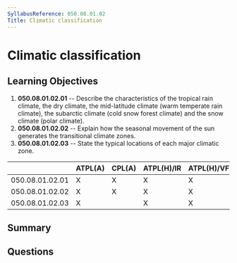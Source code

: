 ```yaml
---
SyllabusReference: 050.08.01.02
Title: Climatic classification
---
```


# Climatic classification

## Learning Objectives

1. **050.08.01.02.01** -- Describe the characteristics of the tropical rain
   climate, the dry climate, the mid-latitude climate (warm temperate rain
   climate), the subarctic climate (cold snow forest climate) and the snow
   climate (polar climate).
2. **050.08.01.02.02** -- Explain how the seasonal movement of the sun generates
   the transitional climate zones.
3. **050.08.01.02.03** -- State the typical locations of each major climatic
   zone.

|                 | ATPL(A) | CPL(A) | ATPL(H)/IR | ATPL(H)/VFR | CPL(H) | IR  | CBIR(A) |
| --------------- | ------- | ------ | ---------- | ----------- | ------ | --- | ------- |
| 050.08.01.02.01 | X       | X      | X          | X           | X      |     |         |
| 050.08.01.02.02 | X       | X      | X          | X           | X      |     |         |
| 050.08.01.02.03 | X       |        | X          | X           |        |     |         |

## Summary

## Questions
